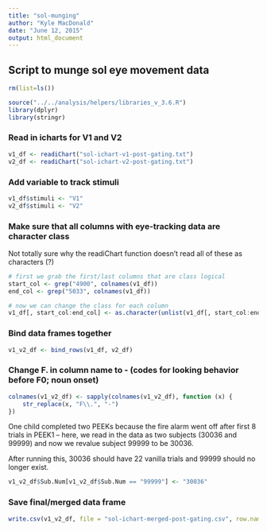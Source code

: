 ```yaml
---
title: "sol-munging"
author: "Kyle MacDonald"
date: "June 12, 2015"
output: html_document
---
```


## Script to munge sol eye movement data

```r
rm(list=ls())
```

```r
source("../../analysis/helpers/libraries_v_3.6.R")
library(dplyr)
library(stringr)
```

### Read in icharts for V1 and V2 

```r
v1_df <- readiChart("sol-ichart-v1-post-gating.txt")
v2_df <- readiChart("sol-ichart-v2-post-gating.txt")
```

### Add variable to track stimuli 

```r
v1_df$stimuli <- "V1"
v2_df$stimuli <- "V2"
```

### Make sure that all columns with eye-tracking data are character class

Not totally sure why the readiChart function doesn't read all of these as characters (?)

```r
# first we grab the first/last columns that are class logical 
start_col <- grep("4900", colnames(v1_df))
end_col <- grep("5033", colnames(v1_df))

# now we can change the class for each column 
v1_df[, start_col:end_col] <- as.character(unlist(v1_df[, start_col:end_col]))
```

### Bind data frames together

```r
v1_v2_df <- bind_rows(v1_df, v2_df)
```

### Change F. in column name to - (codes for looking behavior before F0; noun onset)

```r
colnames(v1_v2_df) <- sapply(colnames(v1_v2_df), function (x) {
    str_replace(x, "F\\.", "-")  
})
```

One child completed two PEEKs because the fire alarm went off after first 8 trials in PEEK1 – here, we read in the data as two subjects (30036 and 99999) and now we revalue subject 99999 to be 30036.

After running this, 30036 should have 22 vanilla trials and 99999 should no longer exist.

```r
v1_v2_df$Sub.Num[v1_v2_df$Sub.Num == "99999"] <- "30036" 
```

### Save final/merged data frame

```r
write.csv(v1_v2_df, file = "sol-ichart-merged-post-gating.csv", row.names = F, na = "NA")
```